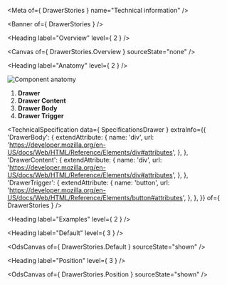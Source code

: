 
<Meta of={ DrawerStories } name="Technical information" />

<Banner of={ DrawerStories } />

<Heading label="Overview" level={ 2 } />

<Canvas of={ DrawerStories.Overview } sourceState="none" />

<Heading label="Anatomy" level={ 2 } />

![Component anatomy](components/drawer/anatomy-tech.png "Component anatomy")

1. **Drawer**
2. **Drawer Content**
3. **Drawer Body**
4. **Drawer Trigger**

<TechnicalSpecification
  data={ SpecificationsDrawer }
  extraInfo={{
    'DrawerBody': {
      extendAttribute: {
        name: 'div',
        url: 'https://developer.mozilla.org/en-US/docs/Web/HTML/Reference/Elements/div#attributes',
      },
    },
    'DrawerContent': {
      extendAttribute: {
        name: 'div',
        url: 'https://developer.mozilla.org/en-US/docs/Web/HTML/Reference/Elements/div#attributes',
      },
    },
    'DrawerTrigger': {
      extendAttribute: {
        name: 'button',
        url: 'https://developer.mozilla.org/en-US/docs/Web/HTML/Reference/Elements/button#attributes',
      },
    },
  }}
  of={ DrawerStories } />

<Heading label="Examples" level={ 2 } />

<Heading label="Default" level={ 3 } />

<OdsCanvas of={ DrawerStories.Default } sourceState="shown" />

<Heading label="Position" level={ 3 } />

<OdsCanvas of={ DrawerStories.Position } sourceState="shown" />
